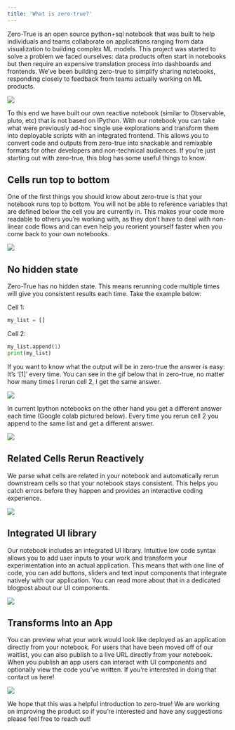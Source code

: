 ```yaml
---
title: 'What is zero-true?'
---
```


Zero-True is an open source python+sql notebook that was built to help individuals and teams collaborate on applications ranging from data visualization to building complex ML models.
This project was started to solve a problem we faced ourselves: data products often start in notebooks but then require an expensive translation process into dashboards and frontends.
We’ve been building zero-true to simplify sharing notebooks, responding closely to feedback from teams actually working on ML products.

![](/logo/logo-full.svg)

To this end we have built our own reactive notebook (similar to Observable, pluto, etc) that is not based on IPython. 
With our notebook you can take what were previously ad-hoc single use explorations and transform them into deployable scripts with an integrated frontend.
This allows you to convert code and outputs from zero-true into snackable and remixable formats for other developers and non-technical audiences. If you’re just starting out with zero-true, this blog has some useful things to know.

## Cells run top to bottom

One of the first things you should know about zero-true is that your notebook runs top to bottom. You will not be able to reference variables that are defined below the cell you are currently in. This makes your code more readable to others you’re working with, as they don’t have to deal with non-linear code flows and can even help you reorient yourself faster when you come back to your own notebooks.

![](/blogs/gifs/top_to_bottom.gif)

## No hidden state

Zero-True has no hidden state. This means rerunning code multiple times will give you consistent results each time. Take the example below:

Cell 1:

```py
my_list = []
```

Cell 2:

```py
my_list.append(1)
print(my_list)
```

If you want to know what the output will be in zero-true the answer is easy: It’s ‘\[1\]’ every time. You can see in the gif below that in zero-true, no matter how many times I rerun cell 2, I get the same answer.

![](/blogs/gifs/no_hidden_state.gif)

In current Ipython notebooks on the other hand you get a different answer each time (Google colab pictured below). Every time you rerun cell 2 you append to the same list and get a different answer.

![](/blogs/gifs/jupyter_hidden_state.gif)

## Related Cells Rerun Reactively

We parse what cells are related in your notebook and automatically rerun downstream cells so that your notebook stays consistent. This helps you catch errors before they happen and provides an interactive coding experience. 

![](/blogs/gifs/reactive_updates.gif)

## Integrated UI library

Our notebook includes an integrated UI library. Intuitive low code syntax allows you to add user inputs to your work and transform your experimentation into an actual application. This means that with one line of code, you can add buttons, sliders and text input components that integrate natively with our application. You can read more about that in a dedicated blogpost about our UI components.

![](/blogs/gifs/iris_gif.gif)

## Transforms Into an App

You can preview what your work would look like deployed as an application directly from your notebook. For users that have been moved off of our waitlist, you can also publish to a live URL directly from your notebook. When you publish an app users can interact with UI components and optionally view the code you’ve written. If you’re interested in doing that contact us here\! 

![](/blogs/gifs/notebook_to_app.gif)

We hope that this was a helpful introduction to zero-true\! We are working on improving the product so if you’re interested and have any suggestions please feel free to reach out\! 
